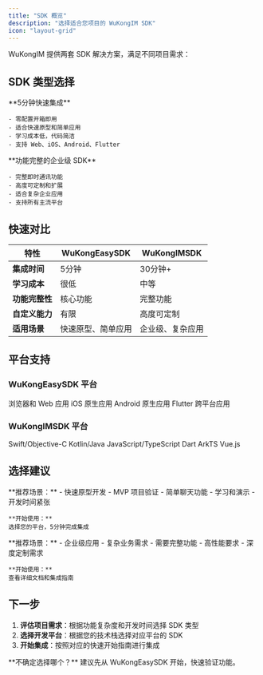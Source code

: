 ```yaml
---
title: "SDK 概览"
description: "选择适合您项目的 WuKongIM SDK"
icon: "layout-grid"
---
```


WuKongIM 提供两套 SDK 解决方案，满足不同项目需求：

## SDK 类型选择

<CardGroup cols={2}>
  <Card title="WuKongEasySDK" icon="rocket" href="/zh/sdk/easy/overview">
    **5分钟快速集成**

    - 零配置开箱即用
    - 适合快速原型和简单应用
    - 学习成本低，代码简洁
    - 支持 Web、iOS、Android、Flutter
  </Card>
  <Card title="WuKongIMSDK" icon="library-big" href="/zh/sdk/wukongim/ios/intro">
    **功能完整的企业级 SDK**

    - 完整即时通讯功能
    - 高度可定制和扩展
    - 适合复杂企业应用
    - 支持所有主流平台
  </Card>
</CardGroup>

## 快速对比

| 特性 | WuKongEasySDK | WuKongIMSDK |
|------|---------|-------------|
| **集成时间** | 5分钟 | 30分钟+ |
| **学习成本** | 很低 | 中等 |
| **功能完整性** | 核心功能 | 完整功能 |
| **自定义能力** | 有限 | 高度可定制 |
| **适用场景** | 快速原型、简单应用 | 企业级、复杂应用 |

## 平台支持

### WuKongEasySDK 平台

<CardGroup cols={2}>
  <Card title="Web" icon="globe" href="/zh/sdk/easy/javascript/getting-started">
    浏览器和 Web 应用
  </Card>
  <Card title="iOS" icon="apple" href="/zh/sdk/easy/ios/getting-started">
    iOS 原生应用
  </Card>
  <Card title="Android" icon="android" href="/zh/sdk/easy/android/getting-started">
    Android 原生应用
  </Card>
  <Card title="Flutter" icon="flutter" href="/zh/sdk/easy/flutter/getting-started">
    Flutter 跨平台应用
  </Card>
</CardGroup>

### WuKongIMSDK 平台

<CardGroup cols={3}>
  <Card title="iOS SDK" icon="apple" href="/zh/sdk/wukongim/ios/intro">
    Swift/Objective-C
  </Card>
  <Card title="Android SDK" icon="android" href="/zh/sdk/wukongim/android/intro">
    Kotlin/Java
  </Card>
  <Card title="Web SDK" icon="js" href="/zh/sdk/wukongim/javascript/intro">
    JavaScript/TypeScript
  </Card>
  <Card title="Flutter SDK" icon="flutter" href="/zh/sdk/wukongim/flutter/intro">
    Dart
  </Card>
  <Card title="HarmonyOS SDK" icon="smartphone" href="/zh/sdk/wukongim/harmonyos/intro">
    ArkTS
  </Card>
  <Card title="Uniapp SDK" icon="layers" href="/zh/sdk/wukongim/uniapp/intro">
    Vue.js
  </Card>
</CardGroup>

## 选择建议

<Tabs>
  <Tab title="选择 EasySDK">
    **推荐场景：**
    - 快速原型开发
    - MVP 项目验证
    - 简单聊天功能
    - 学习和演示
    - 开发时间紧张

    **开始使用：**
    选择您的平台，5分钟完成集成
  </Tab>
  <Tab title="选择 WuKongIMSDK">
    **推荐场景：**
    - 企业级应用
    - 复杂业务需求
    - 需要完整功能
    - 高性能要求
    - 深度定制需求

    **开始使用：**
    查看详细文档和集成指南
  </Tab>
</Tabs>

## 下一步

1. **评估项目需求**：根据功能复杂度和开发时间选择 SDK 类型
2. **选择开发平台**：根据您的技术栈选择对应平台的 SDK
3. **开始集成**：按照对应的快速开始指南进行集成

<Tip>
  **不确定选择哪个？** 建议先从 WuKongEasySDK 开始，快速验证功能。
</Tip>
